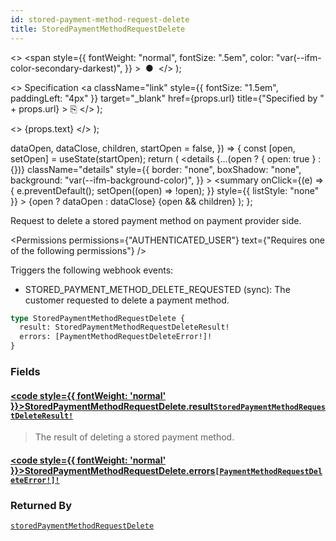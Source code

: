```yaml
---
id: stored-payment-method-request-delete
title: StoredPaymentMethodRequestDelete
---
```


  <>
    <span
      style={{
        fontWeight: "normal",
        fontSize: ".5em",
        color: "var(--ifm-color-secondary-darkest)",
      }}
    >
      &nbsp;●&nbsp;
    </span>
  </>
);

  <>
    Specification
    <a
      className="link"
      style={{ fontSize: "1.5em", paddingLeft: "4px" }}
      target="\_blank"
      href={props.url}
      title={"Specified by " + props.url}
    >
      ⎘
    </a>
  </>
);

  <>
    <span className={props.class}>{props.text}</span>
  </>
);


  dataOpen,
  dataClose,
  children,
  startOpen = false,
}) => {
  const [open, setOpen] = useState(startOpen);
  return (
    <details
      {...(open ? { open: true } : {})}
      className="details"
      style={{
        border: "none",
        boxShadow: "none",
        background: "var(--ifm-background-color)",
      }}
    >
      <summary
        onClick={(e) => {
          e.preventDefault();
          setOpen((open) => !open);
        }}
        style={{ listStyle: "none" }}
      >
        {open ? dataOpen : dataClose}
      </summary>
      {open && children}
    </details>
  );
};

Request to delete a stored payment method on payment provider side.

<Badge text="Added in Saleor 3.16" class="secondary margin-bottom--sm" />

<FeaturePreview />

<Permissions
  permissions={"AUTHENTICATED_USER"}
  text={"Requires one of the following permissions"}
/>

Triggers the following webhook events:

- STORED_PAYMENT_METHOD_DELETE_REQUESTED (sync): The customer requested to delete a payment method.

```graphql
type StoredPaymentMethodRequestDelete {
  result: StoredPaymentMethodRequestDeleteResult!
  errors: [PaymentMethodRequestDeleteError!]!
}
```

### Fields

#### [<code style={{ fontWeight: 'normal' }}>StoredPaymentMethodRequestDelete.<b>result</b></code>](#)<Bullet />[`StoredPaymentMethodRequestDeleteResult!`](../../../api-reference/payments/enums/stored-payment-method-request-delete-result) <Badge class="badge badge--secondary" text="non-null"/> <Badge class="badge badge--secondary" text="enum"/> <Badge class="badge badge--secondary" text="payments"/>

> The result of deleting a stored payment method.

#### [<code style={{ fontWeight: 'normal' }}>StoredPaymentMethodRequestDelete.<b>errors</b></code>](#)<Bullet />[`[PaymentMethodRequestDeleteError!]!`](../../../api-reference/payments/objects/payment-method-request-delete-error) <Badge class="badge badge--secondary" text="non-null"/> <Badge class="badge badge--secondary" text="object"/> <Badge class="badge badge--secondary" text="payments"/>

>

### Returned By

[`storedPaymentMethodRequestDelete`](../../../api-reference/payments/mutations/stored-payment-method-request-delete) <Badge class="badge badge--secondary" text="mutation"/>


